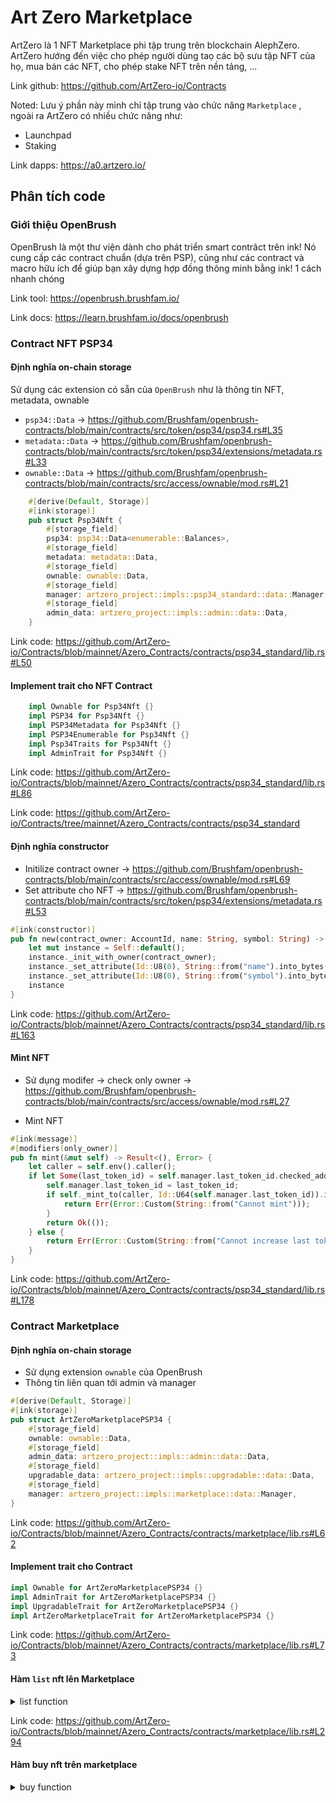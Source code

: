 # Art Zero Marketplace 
ArtZero là 1 NFT Marketplace phi tập trung trên blockchain AlephZero. 
ArtZero hướng đến việc cho phép người dùng taọ các bộ sưu tập NFT của họ, mua bán các NFT, cho phép stake NFT trên nền tảng, ...

Link github: https://github.com/ArtZero-io/Contracts

Noted: Lưu ý phần này mình chỉ tập trung vào chức năng `Marketplace` , ngoài ra ArtZero có nhiều chức năng như:
+ Launchpad 
+ Staking 

Link dapps: https://a0.artzero.io/

## Phân tích code 

### Giới thiệu OpenBrush 

OpenBrush là một thư viện dành cho phát triển smart contrâct trên ink! Nó cung cấp các contract chuẩn (dựa trên PSP), cũng như các contract và macro hữu ích để giúp bạn xây dựng hợp đồng thông minh bằng ink! 1 cách nhanh chóng


Link tool: https://openbrush.brushfam.io/

Link docs: https://learn.brushfam.io/docs/openbrush 


### Contract NFT PSP34

#### Định nghĩa on-chain storage

Sử dụng các extension có sẵn của `OpenBrush` như là thông tin NFT, metadata, ownable 
+ `psp34::Data` -> https://github.com/Brushfam/openbrush-contracts/blob/main/contracts/src/token/psp34/psp34.rs#L35
+ `metadata::Data` -> https://github.com/Brushfam/openbrush-contracts/blob/main/contracts/src/token/psp34/extensions/metadata.rs#L33
+ `ownable::Data` -> https://github.com/Brushfam/openbrush-contracts/blob/main/contracts/src/access/ownable/mod.rs#L21

```rust
    #[derive(Default, Storage)]
    #[ink(storage)]
    pub struct Psp34Nft {
        #[storage_field]
        psp34: psp34::Data<enumerable::Balances>,
        #[storage_field]
        metadata: metadata::Data,
        #[storage_field]
        ownable: ownable::Data,
        #[storage_field]
        manager: artzero_project::impls::psp34_standard::data::Manager,
        #[storage_field]
        admin_data: artzero_project::impls::admin::data::Data,
    }
```
Link code: https://github.com/ArtZero-io/Contracts/blob/mainnet/Azero_Contracts/contracts/psp34_standard/lib.rs#L50



#### Implement trait cho NFT Contract

```rust
    impl Ownable for Psp34Nft {}
    impl PSP34 for Psp34Nft {}
    impl PSP34Metadata for Psp34Nft {}
    impl PSP34Enumerable for Psp34Nft {}
    impl Psp34Traits for Psp34Nft {}
    impl AdminTrait for Psp34Nft {}
```
Link code: https://github.com/ArtZero-io/Contracts/blob/mainnet/Azero_Contracts/contracts/psp34_standard/lib.rs#L86



Link code: https://github.com/ArtZero-io/Contracts/tree/mainnet/Azero_Contracts/contracts/psp34_standard


#### Định nghĩa constructor 

+ Initilize contract owner -> https://github.com/Brushfam/openbrush-contracts/blob/main/contracts/src/access/ownable/mod.rs#L69
+ Set attribute cho NFT -> https://github.com/Brushfam/openbrush-contracts/blob/main/contracts/src/token/psp34/extensions/metadata.rs#L53


```rust
#[ink(constructor)]
pub fn new(contract_owner: AccountId, name: String, symbol: String) -> Self {
    let mut instance = Self::default();
    instance._init_with_owner(contract_owner);
    instance._set_attribute(Id::U8(0), String::from("name").into_bytes(), name.into_bytes());
    instance._set_attribute(Id::U8(0), String::from("symbol").into_bytes(), symbol.into_bytes());
    instance
}
```

Link code: https://github.com/ArtZero-io/Contracts/blob/mainnet/Azero_Contracts/contracts/psp34_standard/lib.rs#L163



#### Mint NFT 

+ Sử dụng modifer -> check only owner -> https://github.com/Brushfam/openbrush-contracts/blob/main/contracts/src/access/ownable/mod.rs#L27

+ Mint NFT 


```rust
#[ink(message)]
#[modifiers(only_owner)]
pub fn mint(&mut self) -> Result<(), Error> {
    let caller = self.env().caller();
    if let Some(last_token_id) = self.manager.last_token_id.checked_add(1) {
        self.manager.last_token_id = last_token_id;
        if self._mint_to(caller, Id::U64(self.manager.last_token_id)).is_err(){
            return Err(Error::Custom(String::from("Cannot mint")));
        }
        return Ok(());
    } else {
        return Err(Error::Custom(String::from("Cannot increase last token id")));
    }
}
```

Link code: https://github.com/ArtZero-io/Contracts/blob/mainnet/Azero_Contracts/contracts/psp34_standard/lib.rs#L178



### Contract Marketplace 

#### Định nghĩa on-chain storage

+ Sử dụng extension `ownable` của OpenBrush
+ Thông tin liên quan tới admin và manager 

```rust
#[derive(Default, Storage)]
#[ink(storage)]
pub struct ArtZeroMarketplacePSP34 {
    #[storage_field]
    ownable: ownable::Data,
    #[storage_field]
    admin_data: artzero_project::impls::admin::data::Data,
    #[storage_field]
    upgradable_data: artzero_project::impls::upgradable::data::Data,
    #[storage_field]
    manager: artzero_project::impls::marketplace::data::Manager,
}
```

Link code: https://github.com/ArtZero-io/Contracts/blob/mainnet/Azero_Contracts/contracts/marketplace/lib.rs#L62

#### Implement trait cho Contract


```rust
impl Ownable for ArtZeroMarketplacePSP34 {}
impl AdminTrait for ArtZeroMarketplacePSP34 {}
impl UpgradableTrait for ArtZeroMarketplacePSP34 {}
impl ArtZeroMarketplaceTrait for ArtZeroMarketplacePSP34 {}
```

Link code: https://github.com/ArtZero-io/Contracts/blob/mainnet/Azero_Contracts/contracts/marketplace/lib.rs#L73

#### Hàm `list` nft lên Marketplace

<details>
  <summary>list function</summary>
```rust
// MARKETPLACE FUNCTIONS
/// List the NFT onto the marketplace - FREE of charge
#[ink(message)]
pub fn list(&mut self, nft_contract_address: AccountId, token_id: Id, price: Balance, data: Vec<u8>) -> Result<(), Error> {
    if price == 0 {
        return Err(Error::InvalidInput)
    }
    // Check if the caller is the owner of the token
    let caller = self.env().caller();
    if let Some(token_owner) = Psp34Ref::owner_of(&nft_contract_address, token_id.clone()) {
        if caller != token_owner{
            return Err(Error::NotTokenOwner)
        }
        // Check if this contract has been approved to be able to transfer the NFT on owner behalf
        let allowance = Psp34Ref::allowance(
            &nft_contract_address,
            caller,
            self.env().account_id(),
            Some(token_id.clone()),
        );
        if !allowance {
            return Err(Error::NotApproved)
        }
        // Check if the collection is active
        let is_active = ArtZeroCollectionRef::is_active(&self.manager.collection_contract_address, nft_contract_address);
        if !is_active {
            return Err(Error::CollectionNotActive)
        }

        {
            // Add NFT token_id to sale_tokens_ids and increase the counting in sale_tokens_ids_last_index
            // This is to know how many and what NFTs are currently for sale by using (owner address and NFT Collection address)
            let mut last_index = 0;
            if let Some(last_index_tmp) = self.manager.sale_tokens_ids_last_index.get(&(&Some(&nft_contract_address), &Some(&caller))) {
                last_index = last_index_tmp;
            }
            self.manager.sale_tokens_ids.insert(
                &(&Some(&nft_contract_address), &Some(&caller)),
                &token_id
            );
            self.manager
                .sale_tokens_ids_last_index
                .insert(&(&Some(&nft_contract_address), &Some(&caller)), &(last_index + 1));
            // Get the Royalty Fee Rate at time of listing and save it the the Sale information
            // When the NFT is bought, this Royalty Fee will be used
            let royalty_fee_rate =
                ArtZeroCollectionRef::get_royalty_fee(&self.manager.collection_contract_address, nft_contract_address);
            
            if let Some(sale_information) = self.manager.market_list.get(&(&nft_contract_address, &token_id.clone())) {
                if sale_information.is_for_sale {
                    return Err(Error::IsForSale)
                }
            }
            let new_sale = ForSaleItem {
                nft_owner: token_owner,
                listed_date: self.env().block_timestamp(),
                price,
                is_for_sale: true,
                royalty_fee_at_listing: royalty_fee_rate
            };
            // Add the NFT Sale information to the market_list mapping
            self.manager
                .market_list
                .insert(&(&nft_contract_address, &token_id.clone()), &new_sale);
            self.update_listed_token_by_collection_address(&nft_contract_address, &true);
            
            
        }
        // Transfer Token from Caller to Marketplace Contract
        let builder = Psp34Ref::transfer_builder(
                &nft_contract_address,
                self.env().account_id(),
                token_id.clone(),
                data
            )
            .call_flags(CallFlags::default().set_allow_reentry(true));
        let result = match builder.try_invoke() {
            Ok(Ok(Ok(_))) => Ok(()),
            Ok(Ok(Err(e))) => Err(e.into()),
            Ok(Err(ink::LangError::CouldNotReadInput)) => Ok(()),
            Err(ink::env::Error::NotCallable) => Ok(()),
            _ => {
                Err(Error::CannotTransfer)
            }
        };
        if result.is_ok() {
            // Emit NewListEvent event for tracking purposes
            self.env().emit_event(NewListEvent {
                trader: Some(caller),
                nft_contract_address: Some(nft_contract_address),
                token_id: token_id.clone(),
                price,
            });
        }
    
        Ok(())
    } else {
        return Err(Error::NotTokenOwner)
    }
}
```
</details>

Link code: https://github.com/ArtZero-io/Contracts/blob/mainnet/Azero_Contracts/contracts/marketplace/lib.rs#L194



#### Hàm unlist nft ra khỏi Marketplace

<details>
  <summary>unlist function</summary>
```rust
/// Unlist the NFT from the marketplace - FREE of charge
#[ink(message)]
pub fn unlist(&mut self, nft_contract_address: AccountId, token_id: Id) -> Result<(), Error> {
    if let Some(mut sale_information) = self.manager.market_list.get(&(&nft_contract_address, &token_id)) {
        // Check to make sure the NFT is for sale in the market
        let caller = self.env().caller();
        // General checking to ensure its from valid owner and sale is active
        if sale_information.nft_owner != caller{
            return Err(Error::NotTokenOwner)
        }
        if !sale_information.is_for_sale {
            return Err(Error::NotForSale)
        }
        // remove the NFT from market list by set is_for_sale to false
        sale_information.is_for_sale = false;
        self.manager
            .market_list
            .insert(&(&nft_contract_address, &token_id), &sale_information);
        if let Some(mut last_index) = self.manager.sale_tokens_ids_last_index.get(&(&Some(&nft_contract_address), &Some(&caller))) {
            if !self.manager.sale_tokens_ids.contains_value(&(&Some(&nft_contract_address), &Some(&caller)), &token_id.clone()){
                return Err(Error::NotInSaleList)
            }
            self.manager.sale_tokens_ids.remove_value(
                &(&Some(&nft_contract_address), &Some(&caller)),
                &token_id.clone()
            );
            
            if let Some(last_index_tmp) = last_index.checked_sub(1) {
                // As the NFT is not on the market, the total count of for-sale NFT by (owner and collection) is reduced by 1
                last_index = last_index_tmp;
                self.manager
                .sale_tokens_ids_last_index
                .insert(&(&Some(&nft_contract_address), &Some(&caller)), &last_index);
                // Clear Bidders
                if let Some(bidders) = self.manager.bidders.get(&(&nft_contract_address, &caller, &token_id.clone())) {
                    for item in bidders.iter() {
                        if let Some(mut hold_amount_bidder) = self.manager.hold_amount_bidders.get(&item.bidder) {
                            if let Some(hold_amount_bidder_tmp) = hold_amount_bidder.checked_add(item.bid_value) {
                                hold_amount_bidder = hold_amount_bidder_tmp;
                                self.manager.hold_amount_bidders.insert(&item.bidder, &hold_amount_bidder);
                            } else {
                                return Err(Error::CheckedOperations)
                            }
                        } else {
                            self.manager.hold_amount_bidders.insert(&item.bidder, &item.bid_value);
                            self.manager.hold_bidders.insert(1, &item.bidder);
                        }
                    }
                    
                    let clear_bidders = Vec::<BidInformation>::new();
                    self.manager
                        .bidders
                        .insert(&(&nft_contract_address, &caller, &token_id.clone()), &clear_bidders);
                }
                
                
                // Send NFT back to caller or token_owner
                if Psp34Ref::transfer(&nft_contract_address, caller, token_id.clone(), Vec::<u8>::new()).is_err(){
                    return Err(Error::CannotTransfer)
                }
                self.update_listed_token_by_collection_address(&nft_contract_address, &false);
                self.env().emit_event(UnListEvent {
                    trader: Some(caller),
                    nft_contract_address: Some(nft_contract_address),
                    token_id: token_id.clone(),
                });
                Ok(())
            } else {
                return Err(Error::CheckedOperations)
            }
        } else {
            return Err(Error::NotInSaleList)
        }
    } else {
        return Err(Error::NotInMarket)
    }
}
```
</details>

Link code: https://github.com/ArtZero-io/Contracts/blob/mainnet/Azero_Contracts/contracts/marketplace/lib.rs#L294



#### Hàm buy nft trên marketplace

<details>
  <summary>buy function</summary>
```rust
/// Buy Token at listed price
#[ink(message)]
#[ink(payable)]
pub fn buy(&mut self, nft_contract_address: AccountId, token_id: Id) -> Result<(), Error> {
    if let Some(mut sale_information) = self.manager.market_list.get(&(&nft_contract_address, &token_id)) {
        let caller = self.env().caller();
        let seller = sale_information.nft_owner;
        let price = sale_information.price;
        // Seller cannot buy his own NFT
        if seller == caller {
            return Err(Error::InvalidCaller)
        }
        // Check if the NFT is for sale
        if !sale_information.is_for_sale{
            return Err(Error::NotForSale)
        }
        // Check if the buyer provide enough AZERO to buy the NFT
        if price != self.env().transferred_value(){
            return Err(Error::InvalidFee)
        }
        // Collection must be active so NFTs can be traded
        if !ArtZeroCollectionRef::is_active(
            &self.manager.collection_contract_address,
            nft_contract_address
        ) {
            return Err(Error::CollectionNotActive)
        }
        // Check if the Collection Type is supported by this marketplace. Currently only PSP34
        let contract_type =
            ArtZeroCollectionRef::get_contract_type(&self.manager.collection_contract_address, nft_contract_address);
        if contract_type != CollectionType::Psp34Manual && contract_type != CollectionType::Psp34Auto{
            return Err(Error::InvalidType)
        }
        // Set NFT is not for sale
        sale_information.is_for_sale = false;
        self.manager
            .market_list
            .insert(&(&nft_contract_address, &token_id), &sale_information); // remove from market list
        // Check if the token is in the sale_tokens_ids list
        if let Some(mut last_index) = self.manager.sale_tokens_ids_last_index.get(&(&Some(&nft_contract_address), &Some(&seller))) {
            if !self.manager.sale_tokens_ids.contains_value(&(&Some(&nft_contract_address), &Some(&seller)), &token_id){
                return Err(Error::NotInSaleList)
            }
            // Remove the NFT from sale_tokens_ids list
            self.manager.sale_tokens_ids.remove_value(
                &(&Some(&nft_contract_address), &Some(&seller)),
                &token_id
            );
            if let Some(last_index_tmp) = last_index.checked_sub(1) {
                last_index = last_index_tmp;
                self.manager
                    .sale_tokens_ids_last_index
                    .insert(&(&Some(&nft_contract_address), &Some(&seller)), &last_index);
                // Clear Bidders
                // The NFT might have some bids and bidders should get back all the AZERO sent to the contract
                if let Some(bidders) = self.manager.bidders.get(&(&nft_contract_address, &seller, &token_id.clone())) {
                    for item in bidders.iter() {
                        if let Some(mut hold_amount_bidder) = self.manager.hold_amount_bidders.get(&item.bidder) {
                            if let Some(hold_amount_bidder_tmp) = hold_amount_bidder.checked_add(item.bid_value){
                                hold_amount_bidder = hold_amount_bidder_tmp;
                                self.manager.hold_amount_bidders.insert(&item.bidder, &hold_amount_bidder);
                            }
                        } else {
                            self.manager.hold_amount_bidders.insert(&item.bidder, &item.bid_value);
                            self.manager.hold_bidders.insert(1, &item.bidder);
                        }
                    }
                    
                    let clear_bidders = Vec::<BidInformation>::new();
                    self.manager
                        .bidders
                        .insert(&(&nft_contract_address, &seller, &token_id.clone()), &clear_bidders);
                }
                if let Some(price_mul_platform_fee_tmp) =  price.checked_mul(self.manager.platform_fee as u128) {
                    if let Some(platform_fee) = price_mul_platform_fee_tmp.checked_div(10000) {
                        // Fee after Staking discount
                        let platform_fee_after_discount = self.apply_discount(&seller, &platform_fee);
                        if let Some(total_profit_tmp) = self.manager.total_profit.checked_add(platform_fee_after_discount) {
                            self.manager.total_profit = total_profit_tmp;
                        }
                        if let Some(current_profit_tmp) = self.manager.current_profit.checked_add(platform_fee_after_discount) {
                            self.manager.current_profit = current_profit_tmp;
                        }
                        if let Some(price_mul_sale_royalty_fee_tmp) = price.checked_mul(sale_information.royalty_fee_at_listing as u128) {
                            if let Some(royalty_fee) = price_mul_sale_royalty_fee_tmp.checked_div(10000) {
                                if let Some(collection_owner) = ArtZeroCollectionRef::get_collection_owner(&self.manager.collection_contract_address, nft_contract_address) {
                                    if royalty_fee > 0 {
                                        if royalty_fee > self.env().balance() {
                                            return Err(Error::NotEnoughBalance)
                                        }
                                        if self.env().transfer(collection_owner, royalty_fee).is_err() {
                                            return Err(Error::CannotTransfer)
                                        }
                                    }
                                    if let Some(pice_mul_royalty_fee_tmp) = price.checked_sub(royalty_fee) {
                                        if let Some(seller_fee) = pice_mul_royalty_fee_tmp.checked_sub(platform_fee_after_discount) {
                                            // Send AZERO to seller after reduction of Royalty Fee and Platform Fee
                                            if seller_fee > 0 {
                                                if seller_fee > self.env().balance() {
                                                    return Err(Error::NotEnoughBalance)
                                                }
                                                if self.env().transfer(seller, seller_fee).is_err() {
                                                    return Err(Error::CannotTransfer)
                                                }
                                            }
                                            // Update Volumes for platform Statistics
                                            let mut collection_volume = self.manager.volume_by_collection.get(&nft_contract_address).unwrap_or(0);
                                            let mut user_volume = self.manager.volume_by_user.get(&seller).unwrap_or(0);
                                            if let Some(total_volume_tmp) = self.manager.total_volume.checked_add(price) {
                                                self.manager.total_volume = total_volume_tmp;
                                                if let Some(collection_volume_tmp) = collection_volume.checked_add(price) {
                                                    if let Some(user_volume_tmp) = user_volume.checked_add(price) {
                                                        collection_volume = collection_volume_tmp;
                                                        user_volume = user_volume_tmp;
                                                        self.manager
                                                            .volume_by_collection
                                                            .insert(&nft_contract_address, &collection_volume);
                                                        self.manager.volume_by_user.insert(&seller, &user_volume);
                                                        self.update_listed_token_by_collection_address(&nft_contract_address, &false);
                                                        // Send NFT to Buyer
                                                        if Psp34Ref::transfer(&nft_contract_address, caller, token_id.clone(), Vec::<u8>::new()).is_err(){
                                                            return Err(Error::CannotTransfer)
                                                        }
                                                        // Emit PurchaseEvent to the network
                                                        self.env().emit_event(PurchaseEvent {
                                                            buyer: Some(caller),
                                                            seller: Some(seller),
                                                            nft_contract_address: Some(nft_contract_address),
                                                            token_id: token_id.clone(),
                                                            price,
                                                            platform_fee: platform_fee_after_discount,
                                                            royalty_fee,
                                                        });
                                                        Ok(())
                                                    } else {
                                                        return Err(Error::CheckedOperations)
                                                    }
                                                } else {
                                                    return Err(Error::CheckedOperations)
                                                }
                                            } else {
                                                return Err(Error::CheckedOperations)
                                            }
                                        } else {
                                            return Err(Error::CheckedOperations)
                                        }
                                    } else {
                                        return Err(Error::CheckedOperations)
                                    }
                                } else {
                                    return Err(Error::InvalidCollectionOwner)
                                }
                            } else {
                                return Err(Error::CheckedOperations)
                            }
                        } else {
                            return Err(Error::CheckedOperations)
                        }
                    } else {
                        return Err(Error::CheckedOperations)
                    }
                } else {
                    return Err(Error::CheckedOperations)
                }
            } else {
                return Err(Error::CheckedOperations)
            }
        } else {
            return Err(Error::NotInSaleList)
        }
    } else {
        return Err(Error::NotInMarket)
    }
}
```
</details>

Link code: https://github.com/ArtZero-io/Contracts/blob/mainnet/Azero_Contracts/contracts/marketplace/lib.rs#L373






